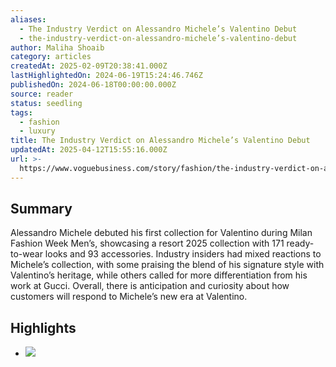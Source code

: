 ```yaml
---
aliases:
  - The Industry Verdict on Alessandro Michele’s Valentino Debut
  - the-industry-verdict-on-alessandro-michele’s-valentino-debut
author: Maliha Shoaib
category: articles
createdAt: 2025-02-09T20:38:41.000Z
lastHighlightedOn: 2024-06-19T15:24:46.746Z
publishedOn: 2024-06-18T00:00:00.000Z
source: reader
status: seedling
tags:
  - fashion
  - luxury
title: The Industry Verdict on Alessandro Michele’s Valentino Debut
updatedAt: 2025-04-12T15:55:16.000Z
url: >-
  https://www.voguebusiness.com/story/fashion/the-industry-verdict-on-alessandro-micheles-valentino-debut?uID=58ba29f6592c24ef0bdefa76114a43982a806c17a289ed758a3b0794fe834435&utm_campaign=VB_NEWS_Hilary_TUES_180624&utm_source=newsletter&utm_brand=vb&utm_mailing=VB_NEWS_Hilary_TUES_180624&utm_medium=email&utm_term=VB_VogueBusiness
---
```

## Summary

Alessandro Michele debuted his first collection for Valentino during Milan Fashion Week Men’s, showcasing a resort 2025 collection with 171 ready-to-wear looks and 93 accessories. Industry insiders had mixed reactions to Michele’s collection, with some praising the blend of his signature style with Valentino’s heritage, while others called for more differentiation from his work at Gucci. Overall, there is anticipation and curiosity about how customers will respond to Michele’s new era at Valentino.

## Highlights

- ![](https://media.voguebusiness.com/photos/6670868351f93ca6fe8b60cd/2:3/w_2560%2Cc_limit/00015-valentino-resort-2025-cred.png)
